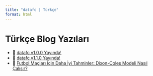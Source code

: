 ```yaml
---
title: "datafc | Türkçe"
format: html
---
```


# Türkçe Blog Yazıları

- 📄 [datafc v1.0.0 Yayında!](post1/datafc-v100-yayinda.qmd){target="_blank"}
- 📄 [datafc v1.1.0 Yayında!](post2/datafc-v110-yayinda.qmd){target="_blank"}
- 📄 [Futbol Maçları İçin Daha İyi Tahminler: Dixon-Coles Modeli Nasıl Çalışır?](post3/futbol-maclari-icin-daha-iyi-tahminler-dixon-coles-modeli-nasil-calisir.qmd){target="_blank"}